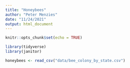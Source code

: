 ```yaml
---
title: "Honeybees"
author: "Peter Menzies"
date: "11/24/2021"
output: html_document
---
```


```r
knitr::opts_chunk$set(echo = TRUE)

library(tidyverse)
library(janitor)
```

```r
honeybees <- read_csv("data/bee_colony_by_state.csv")
```


